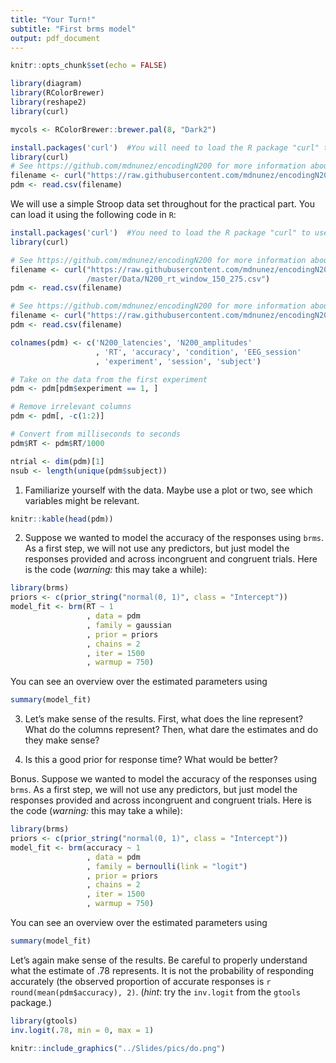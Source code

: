 ```yaml
---
title: "Your Turn!"
subtitle: "First brms model"
output: pdf_document
---
```


```r
knitr::opts_chunk$set(echo = FALSE)

library(diagram)
library(RColorBrewer)
library(reshape2)
library(curl)

mycols <- RColorBrewer::brewer.pal(8, "Dark2")

install.packages('curl')  #You will need to load the R package "curl" to use this cleaning code
library(curl) 
# See https://github.com/mdnunez/encodingN200 for more information about the data
filename <- curl("https://raw.githubusercontent.com/mdnunez/encodingN200/master/Data/N200_rt_window_150_275.csv")
pdm <- read.csv(filename)

```

We will use a simple Stroop data set throughout for the practical part. You can load it using the following code in `R`:

```r
install.packages('curl')  #You need to load the R package "curl" to use this cleaning code
library(curl) 
```

```r
# See https://github.com/mdnunez/encodingN200 for more information about the data
filename <- curl("https://raw.githubusercontent.com/mdnunez/encodingN200
                 /master/Data/N200_rt_window_150_275.csv")
pdm <- read.csv(filename)
```

```r
# See https://github.com/mdnunez/encodingN200 for more information about the data
filename <- curl("https://raw.githubusercontent.com/mdnunez/encodingN200/master/Data/N200_rt_window_150_275.csv")
pdm <- read.csv(filename)
```

```r
colnames(pdm) <- c('N200_latencies', 'N200_amplitudes'
                   , 'RT', 'accuracy', 'condition', 'EEG_session'
                   , 'experiment', 'session', 'subject')

# Take on the data from the first experiment
pdm <- pdm[pdm$experiment == 1, ]  

# Remove irrelevant columns
pdm <- pdm[, -c(1:2)]

# Convert from milliseconds to seconds
pdm$RT <- pdm$RT/1000

ntrial <- dim(pdm)[1]
nsub <- length(unique(pdm$subject))
```


\vskip10mm

1. Familiarize yourself with the data. Maybe use a plot or two, see which variables might be relevant.

```r
knitr::kable(head(pdm))
```

\newpage

2. Suppose we wanted to model the accuracy of the responses using `brms`. As a first step, we will not use any predictors, but just model the responses provided and across incongruent and congruent trials. Here is the code (*warning:* this may take a while):

```r
library(brms)
priors <- c(prior_string("normal(0, 1)", class = "Intercept"))
model_fit <- brm(RT ~ 1
                 , data = pdm
                 , family = gaussian
                 , prior = priors
                 , chains = 2
                 , iter = 1500
                 , warmup = 750)
```
\vskip10mm

You can see an overview over the estimated parameters using

```r
summary(model_fit)
```

3. Let's make sense of the results. First, what does the line represent? What do the columns represent? Then, what dare the estimates and do they make sense?

4. Is this a good prior for response time? What would be better?

\newpage

Bonus. Suppose we wanted to model the accuracy of the responses using `brms`. As a first step, we will not use any predictors, but just model the responses provided and across incongruent and congruent trials. Here is the code (*warning:* this may take a while):

```r
library(brms)
priors <- c(prior_string("normal(0, 1)", class = "Intercept"))
model_fit <- brm(accuracy ~ 1
                 , data = pdm
                 , family = bernoulli(link = "logit")
                 , prior = priors
                 , chains = 2
                 , iter = 1500
                 , warmup = 750)
```
\vskip10mm

You can see an overview over the estimated parameters using

```r
summary(model_fit)
```

Let's again make sense of the results. Be careful to properly understand what the estimate of .78 represents. It is not the probability of responding accurately (the observed proportion of accurate responses is `r round(mean(pdm$accuracy), 2)`. (*hint*: try the `inv.logit` from the `gtools` package.)

```r
library(gtools)
inv.logit(.78, min = 0, max = 1)
```
\vskip10mm

```r
knitr::include_graphics("../Slides/pics/do.png")
```